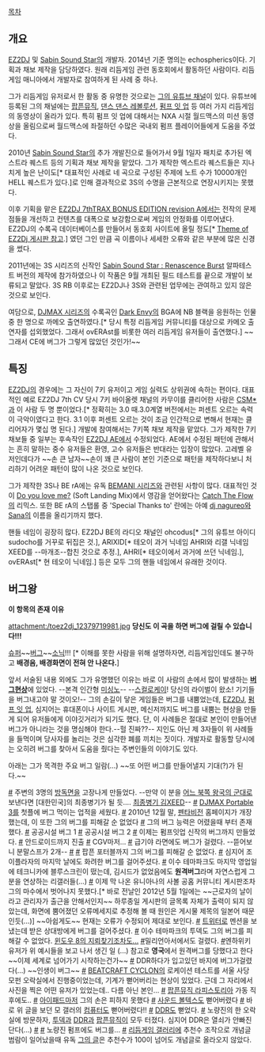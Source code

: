 [[목차]]

== 개요 ==
[[EZ2DJ]] 및 [[Sabin Sound Star]]의 개발자. 2014년 기준 명의는 echospherics이다. 기획과 채보 제작을 담당하였다. 원래 리듬게임 관련 동호회에서 활동하던 사람이다. 리듬게임 매니아에서 개발자로 참여하게 된 사례 중 하나.

그가 리듬게임 유저로서 한 활동 중 유명한 것으로는 [http://www.youtube.com/sudocho 그의 유튜브 채널]이 있다. 유튜브에 등록된 그의 채널에는 [[팝픈뮤직]], [[댄스 댄스 레볼루션]], [[펌프 잇 업]] 등 여러 가지 리듬게임의 동영상이 올라가 있다. 특히 펌프 잇 업에 대해서는 NXA 시절 월드맥스의 미션 동영상을 올림으로써 월드맥스에 좌절하던 수많은 국내외 펌프 플레이어들에게 도움을 주었다.

2010년 [[Sabin Sound Star]]의 추가 개발진으로 들어가서 9월 1일자 패치로 추가된 엑스트라 퀘스트 등의 기획과 채보 제작을 맡았다. 그가 제작한 엑스트라 퀘스트들은 지나치게 높은 난이도[* 대표적인 사례로 네 곡으로 구성된 주제에 노트 수가 10000개인 HELL 퀘스트가 있다.]로 인해 결과적으로 3S의 수명을 근본적으로 연장시키지는 못했다.

이후 기획을 맡은 [[EZ2DJ 7thTRAX BONUS EDITION revision A]]에서는 전작의 문제점들을 개선하고 컨텐츠를 대폭으로 보강함으로써 게임의 안정화를 이루어냈다. EZ2DJ의 수록곡 데이터베이스를 만들어서 동호회 사이트에 올릴 정도[* [http://www.toez2dj.net/zeroboard/zboard.php?id=d_clearguide&no=637 Theme of EZ2Dj 게시판 참고].] 였던 그인 만큼 곡 이름이나 세세한 오류와 같은 부분에 많은 신경을 썼다.

2011년에는 3S 시리즈의 신작인 [[Sabin Sound Star : Renascence Burst]] 알파테스트 버전의 제작에 참가하였으나 이 작품은 9월 개최된 필드 테스트를 끝으로 개발이 보류되고 말았다. 3S RB 이후로는 EZ2DJ나 3S와 관련된 업무에는 관여하고 있지 않은 것으로 보인다.

여담으로, [[DJMAX 시리즈]]의 수록곡인 [[Dark Envy]]의 BGA에 NB 블랙을 응원하는 인물 중 한 명으로 까메오 출연하였다.[* 당시 특정 리듬게임 커뮤니티를 대상으로 카메오 출연자를 섭외했었다. 그래서 ovERAst를 비롯한 여러 리듬게임 유저들이 출연했다.] ~~그래서 CE에 버그가 그렇게 많았던 것인가!~~

== 특징 ==
[[EZ2DJ]]의 경우에는 그 자신이 7키 유저이고 게임 실력도 상위권에 속하는 편이다. 대표적인 예로 EZ2DJ 7th CV 당시 7키 바이올렛 채널의 카무이를 클리어한 사람은 [[CSM*]]과 이 사람 두 명 뿐이었다.[* 정확히는 3.0 때.3.0계열 버전에서는 퍼센트 오르는 속력이 극악이였다고 한다. 3.1 이후 퍼센트 오르는 것이 조금 인간적으로 변해서 현재는 클리어자가 몇십 명 된다.] 개발에 참여해서는 7키쪽 채보 제작을 맡았다. 그가 제작한 7키 채보들 중 일부는 후속작인 [[EZ2DJ AE]]에서 수정되었다. AE에서 수정된 패턴에 관해서는 흔히 말하는 중수 유저들은 환영, 고수 유저들은 반대라는 입장이 많았다. 고레벨 유저인데다가 ~~손 큰 남자~~손이 꽤 큰 사람이 본인 기준으로 패턴을 제작하다보니 처리하기 어려운 패턴이 많이 나온 것으로 보인다.

그가 제작한 3S나 BE rA에는 유독 [[BEMANI 시리즈]]와 관련된 사항이 많다. 대표적인 것이 [[Do you love me?]] (Soft Landing Mix)에서 영감을 얻어왔다는 [[Catch The Flow]]의 리믹스. 또한 BE rA의 스탭롤 중 'Special Thanks to' 란에는 아예 [[dj nagureo]]와 [[Sana]]의 이름을 올리기까지 했다.

핸들 네임이 굉장히 많다. EZ2DJ BE의 라디오 채널인 ohcodus[* 그의 유튜브 아이디 sudocho를 거꾸로 뒤집은 것.], ARIXID[* 테오이 과거 닉네임 AHRI와 리갤 닉네임 XEED를 --마개조--합친 것으로 추정.], AHRI[* 테오이에서 과거에 쓰던 닉네임.], ovERAst[* 현 테오이 닉네임.] 등은 모두 그의 핸들 네임에서 유래한 것이다.

== 버그왕 ==
'''이 항목의 존재 이유'''

attachment:/toez2dj_12379719981.jpg
'''당신도 이 곡을 하면 버그에 걸릴 수 있습니다!!!'''

{{{#!html
<object width="480" height="300"><param name="movie" value="http://www.youtube.com/v/E1bdvv-5SvE?fs=1&amp;hl=ko_KR&amp;rel=0"></param><param name="allowFullScreen" value="true"></param><param name="allowscriptaccess" value="always"></param><embed src="http://www.youtube.com/v/E1bdvv-5SvE?fs=1&amp;hl=ko_KR&amp;rel=0" type="application/x-shockwave-flash" allowscriptaccess="always" allowfullscreen="true" width="480" height="300"></embed></object>}}}

[[SuperSonic#s-3|슈퍼]]~~[[버그]]~~[[SuperSonic#s-3|소닉]]!!! [* 이해를 못한 사람을 위해 설명하자면, 리듬게임인데도 불구하고 '''배경음, 배경화면이 전혀 안 나온다.''']

앞서 서술된 내용 외에도 그가 유명했던 이유는 바로 이 사람의 손에서 많이 발생하는 '''[[버그]]현상'''에 있었다. --본격 인간형 [[미싱노]]-- --[[김경문(기자)|스컬로케이]]! 당신의 라이벌이 왔소! 기기들을 버그내고야 말 것이오!-- 그의 손길이 닿은 게임들은 버그를 내뿜었는데, [[EZ2DJ]], [[펌프 잇 업]], 심지어는 휴대폰이나 사이트 게시판, 메신저까지도 버그를 내뿜는 현상을 만들게 되어 유저들에게 이야깃거리가 되기도 했다.
단, 이 사례들은 절대로 본인이 만들어낸 버그가 아니라는 것을 명심해야 한다.--헐 진짜??-- 지인도 아닌 제 3자들이 위 사례들을 들먹이며 당사자를 놀리는 것은 심각한 폐를 끼치는 짓이다. 개발자로 활동할 당시에는 오히려 버그를 찾아서 도움을 줬다는 주변인들의 이야기도 있다.

아래는 그가 목격한 주요 버그 일람(…) ~~또 어떤 버그를 만들어낼지 기대(?)가 된다.~~

[http://gall.dcinside.com/board/view/?id=rhythmgame&no=1481071&page= #] 주변의 3명의 [[방독면]]을 고장나게 만들었다. --만약 이 분을 [[조선인민군|어느 북쪽 왕국의 군대]]로 보낸다면 [대한민국]의 최종병기가 될 듯…. [[최종병기 그녀|최종병기 김XEED]]--
[http://gall.dcinside.com/list.php?id=rhythmgame&no=1485671 #] [[DJMAX Portable 3]]를 첫플에 버그 먹이는 업적을 세웠다.
[http://gall.dcinside.com/rhythmgame/1592982 #] 2010년 12월 말, [[펜타비전]] 홈페이지가 개장했는데, 이 또한 그의 버그를 피해갈 순 없었다
[http://gall.dcinside.com/list.php?id=rhythmgame&no=1316041 #] 그의 버그 능력은 어렸을때 부터 존재했다.
[http://gall.dcinside.com/list.php?id=rhythmgame&no=1747407&page=1&bbs= #] 공공시설 버그 1
[http://gall.dcinside.com/rhythmgame/1747977 #] 공공시설 버그 2
[http://www.youtube.com/watch?v=p-v31VOC8xc&feature=channel_video_title #] 이제는 펌프잇업 신작의 버그까지 만들었다.
[http://gall.dcinside.com/list.php?id=rhythmgame&no=1801644&page=1&search_pos=-1787360&k_type=1000&keyword=XEED&bbs= #] 안드로이드까지 진출
[http://gall.dcinside.com/board/view/?id=rhythmgame&no=1951994 #] CGV마저...
[http://www.toez2dj.net/zeroboard/zboard.php?id=e_humor&page=1&sn1=&divpage=2&sn=off&ss=on&sc=on&select_arrange=headnum&desc=asc&no=35372 #] 급기야 라면에도 버그가 걸렸다. --뜯어보니 분말스프가 2개--
[http://gall.dcinside.com/list.php?id=rhythmgame&no=2084407 #] [http://gall.dcinside.com/list.php?id=rhythmgame&no=2083397 #] 팝픈 포터블까지 그의 버그를 피해갈 순 없었다.
[http://gall.dcinside.com/list.php?id=rhythmgame&no=2237390 #] 심지어 조이플라자의 마지막 날에도 화려한 버그를 걸어주셨다.
[http://gall.dcinside.com/list.php?id=rhythmgame&no=2953476 #] 이수 테마파크도 마지막 영업일에 테크니카에 블루스크린이 떴는데, 김시드가 없었음에도 '''원격버그'''라며 자연스럽게 그분을 연상하는 리갤러들(...)
[http://twitpic.com/9g7gza #] 이제 막 나온 유니아나의 사볼 공홈 커뮤니티 게시판조차 그의 마수에서 벗어나지 못했다.[* 바로 전날인 2012년 5월 1일에는 ~~근로자의 날이라고 관리자가 출근을 안해서인지~~ 하루종일 게시판의 글목록 자체가 출력이 되지 않았는데, 화면에 뿜어졌던 오류메세지로 추정해 볼 때 원인은 게시물 제목의 일본어 때문인듯(...)] ~~아쉽게도~~ 현재는 오류가 수정되어 제대로 보인다. 
[http://gall.dcinside.com/list.php?id=rhythmgame&no=2571608 #] [[트위터]]로 멘션을 보냈는데 받은 상대방에게 버그를 걸어주셨다.
[http://gall.dcinside.com/list.php?id=rhythmgame&no=2659182&page=2&bbs= #] 이수 테마파크의 투덱도 그의 버그를 피해갈 수 없었다.
[http://gall.dcinside.com/list.php?id=rhythmgame&no=2694459 윈도우 8의 지뢰찾기조차도...]
[http://gall.dcinside.com/list.php?id=rhythmgame&no=2727458 #]밀리언아서에서도 걸렸다.
[http://gall.dcinside.com/board/view/?id=rhythmgame&no=3264379&page= #]엔하위키 유저가 위 예시들을 보고 나서 생긴 일 (...) 참고로 '''영국'''에서 원격버그를 당했다고 한다 ~~이제 세계로 넘어가기 시작하는건가~~
[http://gall.dcinside.com/board/view/?id=rhythmgame&no=4252715&page=1&recommend=1 #] DDR하다가 입고있던 바지에 버그가걸렸다(...) ~~인생이 버그~~
[http://gall.dcinside.com/board/view/?id=rhythmgame&no=4765722&page=1&exception_mode=recommend #] [[BEATCRAFT CYCLON]]의 로케이션 테스트를 서울 사당 모펀 오락실에서 진행중이었는데, 기계가 뻗어버리는 현상이 있었다. 근데 그 자리에서 사진을 찍은 어떤 유저가 있었는데.. 다름 아닌 본인...
[http://gall.dcinside.com/board/view/?id=rhythmgame&no=4914273 #] [[팝픈뮤직 라피스토리아]] 가동 직후에도..
[http://gall.dcinside.com/board/view/?id=rhythmgame&no=4971142 #] [[아이패드]]마저 그의 손은 피하지 못했다
[http://gall.dcinside.com/board/view/?id=rhythmgame&no=4981641 #] [[사운드 볼텍스]]도 뻗어버렸다
[http://gall.dcinside.com/board/view/?id=rhythmgame&no=4981728 #] 바로 위 글을 보던 모 갤러의 [[컴퓨터]]도 뻗어버렸다!!
[http://gall.dcinside.com/board/view/?id=rhythmgame&no=5003309 #] [[Dance Dance Revolution(2013)|DDR]]도 뻗었다.
[http://m.dcinside.com/view.php?id=rhythmgame&no=5688322&page=1&recommend=1 #] 노량진의 한 오락실에 방문하자, [[비트매니아 IIDX|투덱]]과 [[Dance Dance Revolution(2014)|DDR]]과 [[팝픈뮤직]]이 모두 터졌다. 심지어 DDR은 열쇠가 안빠진단다(...)
[http://gall.dcinside.com/board/view/?id=rhythmgame&no=6095162&page=1&exception_mode=best1 #] [http://gall.dcinside.com/board/view/?id=rhythmgame&no=6095332&page=2&exception_mode=recommend #] 노량진 펌프에도 버그를...
[http://gall.dcinside.com/board/view/?id=rhythmgame&no=6181763&exception_mode=recommend #] [[리듬게임 갤러리]]에 추천수 조작으로 개념글 범람이 일어났을때 유독 [http://gall.dcinside.com/board/view/?id=rhythmgame&no=6181739 그의 글]은 추천수가 100이 넘어도 개념글로 올라오지 않았다.
